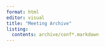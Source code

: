 ```yaml
---
format: html
editor: visual
title: "Meeting Archive"
listing: 
  contents: archive/conf*.markdown
---
```

